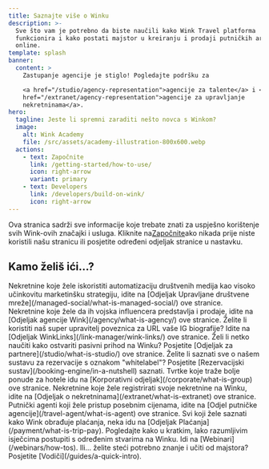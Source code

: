 ```yaml
---
title: Saznajte više o Winku
description: >-
  Sve što vam je potrebno da biste naučili kako Wink Travel platforma
  funkcionira i kako postati majstor u kreiranju i prodaji putničkih artikala
  online.
template: splash
banner:
  content: >
    Zastupanje agencije je stiglo! Pogledajte podršku za

    <a href="/studio/agency-representation">agencije za talente</a> i <a
    href="/extranet/agency-representation">agencije za upravljanje
    nekretninama</a>.
hero:
  tagline: Jeste li spremni zaraditi nešto novca s Winkom?
  image:
    alt: Wink Academy
    file: /src/assets/academy-illustration-800x600.webp
  actions:
    - text: Započnite
      link: /getting-started/how-to-use/
      icon: right-arrow
      variant: primary
    - text: Developers
      link: /developers/build-on-wink/
      icon: right-arrow
---
```


Ova stranica sadrži sve informacije koje trebate znati za uspješno korištenje svih Wink-ovih značajki i usluga. Kliknite na[Započnite](/getting-started/how-to-use)ako nikada prije niste koristili našu stranicu ili posjetite određeni odjeljak stranice u nastavku.

## Kamo želiš ići...?

<CardGrid stagger>
  <Card title="Upravljane društvene mreže" icon="seti:info">
    Nekretnine koje žele iskoristiti automatizaciju društvenih medija kao visoko učinkovitu marketinšku strategiju, idite na [Odjeljak Upravljane društvene mreže](/managed-social/what-is-managed-social/) ove stranice.
  </Card>

  <Card title="Agencija Wink" icon="seti:info">
    Nekretnine koje žele da ih vojska influencera predstavlja i prodaje, idite na [Odjeljak agencije Wink](/agency/what-is-agency/) ove stranice.
  </Card>

  <Card title="WinkLinks" icon="seti:info">
    Želite li koristiti naš super upravitelj poveznica za URL vaše IG biografije? Idite na [Odjeljak WinkLinks](/link-manager/wink-links/) ove stranice.
  </Card>

  <Card title="Partneri" icon="seti:info">
    Želi li netko naučiti kako ostvariti pasivni prihod na Winku? Posjetite [Odjeljak za partnere](/studio/what-is-studio/) ove stranice.
  </Card>

  <Card title="Rezervacijski sustav" icon="seti:info">
    Želite li saznati sve o našem sustavu za rezervacije s oznakom "whitelabel"? Posjetite [Rezervacijski sustav](/booking-engine/in-a-nutshell) saznati.
  </Card>

  <Card title="Korporacije" icon="seti:info">
    Tvrtke koje traže bolje ponude za hotele idu na [Korporativni odjeljak](/corporate/what-is-group) ove stranice.
  </Card>

  <Card title="Svojstva" icon="seti:info">
    Nekretnine koje žele registrirati svoje nekretnine na Winku, idite na [Odjeljak o nekretninama](/extranet/what-is-extranet) ove stranice.
  </Card>

  <Card title="Putničke agencije" icon="seti:info">
    Putnički agenti koji žele pristup posebnim cijenama, idite na [Odjel putničke agencije](/travel-agent/what-is-agent) ove stranice.
  </Card>

  <Card title="Plaćanja" icon="seti:info">
    Svi koji žele saznati kako Wink obrađuje plaćanja, neka idu na [Odjeljak Plaćanja](/payment/what-is-trip-pay).
  </Card>

  <Card title="Webinari" icon="seti:info">
    Pogledajte kako u kratkim, lako razumljivim isječcima postupiti s određenim stvarima na Winku. Idi na [Webinari](/webinars/how-tos).
  </Card>

  <Card title="Vodiči" icon="seti:info">
    Ili... želite steći potrebno znanje i učiti od majstora? Posjetite [Vodiči](/guides/a-quick-intro).
  </Card>
</CardGrid>

